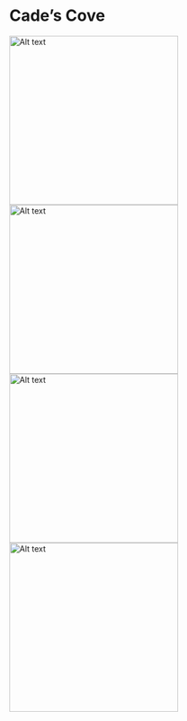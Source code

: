 # Cade's Cove

<img title="a title" alt="Alt text" src="img/white-oaks-magic.jpg" width = "300">
<img title="a title" alt="Alt text" src="img/white-oaks-purple-flowers.jpg" width = "300">
<img title="a title" alt="Alt text" src="img/white-oaks-yellow-flowers.jpg" width = "300">
<img title="a title" alt="Alt text" src="img/schoolhouse-gap.jpg" width = "300">